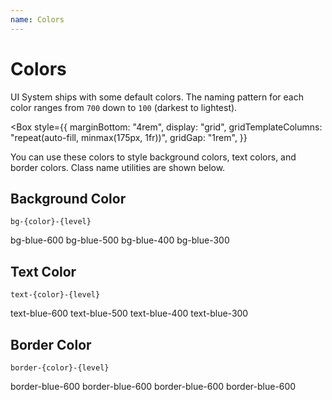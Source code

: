 ```yaml
---
name: Colors
---
```



# Colors

UI System ships with some default colors. The naming pattern for each color ranges from `700` down to `100` (darkest to lightest).

<Box
  style={{
    marginBottom: "4rem",
    display: "grid",
    gridTemplateColumns: "repeat(auto-fill, minmax(175px, 1fr))",
    gridGap: "1rem",
  }}
>
  <ColorSwatch color="white" />
  <ColorSwatch color="black" />
  <ColorSwatch color="grey" />
  <ColorSwatch color="red" />
  <ColorSwatch color="orange" />
  <ColorSwatch color="yellow" />
  <ColorSwatch color="green" />
  <ColorSwatch color="teal" />
  <ColorSwatch color="blue" />
  <ColorSwatch color="indigo" />
  <ColorSwatch color="purple" />
  <ColorSwatch color="pink" />
</Box>

You can use these colors to style background colors, text colors, and border colors. Class name utilities are shown below.

## Background Color

`bg-{color}-{level}`

<Box className="font-mono flex justify-between border bg-grey-100 p-2 rounded">
  <Box className="bg-blue-600 text-white text-sm p-3 rounded-sm m-2 flex-grow">
    bg-blue-600
  </Box>
  <Box className="bg-blue-500 text-white text-sm p-3 rounded-sm m-2 flex-grow">
    bg-blue-500
  </Box>
  <Box className="bg-blue-400 text-white text-sm p-3 rounded-sm m-2 flex-grow">
    bg-blue-400
  </Box>
  <Box className="bg-blue-300 text-sm p-3 rounded-sm m-2 flex-grow">
    bg-blue-300
  </Box>
</Box>

## Text Color

`text-{color}-{level}`

<Box className="font-mono flex justify-between border bg-grey-100 p-2 rounded">
  <Box className="text-blue-600 text-sm p-3 rounded-sm m-2 flex-grow">
    text-blue-600
  </Box>
  <Box className="text-blue-500 text-sm p-3 rounded-sm m-2 flex-grow">
    text-blue-500
  </Box>
  <Box className="text-blue-400 text-sm p-3 rounded-sm m-2 flex-grow">
    text-blue-400
  </Box>
  <Box className="text-blue-300 text-sm p-3 rounded-sm m-2 flex-grow">
    text-blue-300
  </Box>
</Box>

## Border Color

`border-{color}-{level}`

<Box className="font-mono flex justify-between border bg-grey-100 p-2 rounded">
  <Box className="border border-blue-600 text-sm p-3 rounded-sm m-2 flex-grow">
    border-blue-600
  </Box>
  <Box className="border border-blue-500 text-sm p-3 rounded-sm m-2 flex-grow">
    border-blue-600
  </Box>
  <Box className="border border-blue-400 text-sm p-3 rounded-sm m-2 flex-grow">
    border-blue-600
  </Box>
  <Box className="border border-blue-300 text-sm p-3 rounded-sm m-2 flex-grow">
    border-blue-600
  </Box>
</Box>
